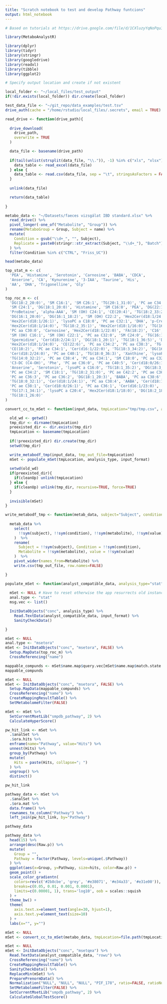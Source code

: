 ```yaml
---
title: "Scratch notebook to test and develop Pathway funtcions"
output: html_notebook
---
```


```r
# Based on tutorials at https://drive.google.com/file/d/1CXluzyYqNoPqu1DI3HwvDAmRVGMe825m/view and https://drive.google.com/file/d/1bLHQC8G7n9XyBG4Vim63hhICb4Qtw36M/view

library(MetaboAnalystR)

library(dplyr)
library(tidyr)
library(stringr)
library(googledrive)
library(readxl)
library(tibble)
library(ggplot2)
```

```r
# Specify output location and create if not existent

local_folder <- "~/local_files/test_output"
if(!dir.exists(local_folder)) dir.create(local_folder)

test_data_file <- "~/git_repo/data_examples/test.tsv"
drive_auth(cache = "/home/rstudio/local_files/.secrets", email = TRUE)

read_drive <- function(drive_path){
  
  drive_download(
    drive_path,
    overwrite = TRUE
  )

  data_file <- basename(drive_path)
  
  if(tail(unlist(strsplit(data_file, "\\.")), -1) %in% c("xls", "xlsx")){
    data_table <- read_excel(data_file)
  } else {
    data_table <- read.csv(data_file, sep = "\t", stringsAsFactors = FALSE)
  }
  
  unlink(data_file)

  return(data_table)
  
}

metabo_data <- "~/Datasets/faeces vizsgálat IBD standard.xlsx" %>%
  read_drive() %>%
  pivot_longer(-one_of("Metabolite", "Group")) %>%
  rename(MetaboGroup = Group, Subject = name) %>%
  mutate(
    Condition = gsub("\\d+_", "", Subject),
    Replicate = paste0(stringr::str_extract(Subject, "\\d+_"), "Batch")
  ) %>%
  filter(Condition %in% c("CTRL", "Friss_UC"))

head(metabo_data)
```

```r
top_stat_m <- c(
  'PEA', 'Histamine', 'Serotonin', 'Carnosine', 'BABA', 'CDCA',
  'Anserine', 'CA', 'Kynurenine', '3-IAA', 'Taurine', 'His',
  'AA', 'DHA', 'Trigonelline', 'Gly'
)

top_roc_m <- c(
  'DG(18:2_20:0)', 'SM C16:1', 'SM C26:1', 'TG(20:1_31:0)', 'PC ae C34:0', 'AA',
  'SM C24:1', 'DG(18:1_20:0)', 'Histamine', 'SM C16:0', 'PEA', 'DG(22:1_22:2)',
  'ProBetaine', 'alpha-AAA', 'SM (OH) C24:1', 'CE(20:4)', 'TG(18:2_33:2)',
  'DG(16:1_20:0)', 'DG(16:1_18:2)', 'SM (OH) C22:2', 'Hex2Cer(d18:1/24:1)',
  'Hex2Cer(d18:1/26:1)', 'lysoPC a C18:0', 'PC ae C32:1', 'DHA', 'p-Cresol-SO4',
  'Hex2Cer(d18:1/14:0)', 'TG(18:2_35:1)', 'Hex2Cer(d18:1/16:0)', 'TG(16:0_36:5)', 
  'PC aa C30:0', 'Carnosine', 'Hex2Cer(d18:1/22:0)', 'FA(18:2)', 'C16', 'SM (OH) C14:1',
  'SM (OH) C16:1', 'SM (OH) C22:1', 'PC aa C32:0', 'SM C24:0', 'TG(16:1_34:3)',
  'Spermidine', 'Cer(d18:2/24:1)', 'DG(18:1_20:1)', 'TG(18:1_36:5)', 'DG(18:2_18:3)',
  'Hex2Cer(d18:1/24:0)', 'CE(22:6)', 'PC aa C34:2', 'PC aa C38:3', 'TG(18:2_36:5)',
  'CE(18:2)', 'PC ae C34:1', 'Cer(d16:1/22:0)', 'TG(18:3_34:2)', 'DG(16:1_18:1)',
  'Cer(d18:2/24:0)', 'PC ae C40:1', 'TG(18:0_36:3)', 'Xanthine', 'lysoPC a C17:0',
  'TG(14:0_32:2)', 'PC ae C38:4', 'PC aa C34:1', 'SM C18:0', 'PC aa C32:1',
  'C3-DC (C4-OH)', 'Phe', 'PC ae C36:0', 'PC ae C40:5', 'Cer(d18:0/26:1(OH))', 
  'Anserine', 'Serotonin', 'lysoPC a C16:0', 'TG(18:1_35:2)', 'DG(18:3_18:3)',
  'PC ae C34:2', 'SM C18:1', 'TG(18:2_31:0)', 'PC ae C42:2', 'PC ae C36:1',
  'PC ae C36:3', 'PC ae C36:2', 'DG(18:1_20:3)', 'BABA', 'PC aa C38:6',
  'TG(18:0_32:1)', 'Cer(d18:1/24:1)', 'PC aa C38:4', 'AABA', 'Cer(d18:1/16:0)',
  'PC ae C38:1', 'Cer(d18:0/26:1)', 'PC aa C36:1', 'Cer(d16:1/23:0)',
  'TG(17:1_34:1)', 'lysoPC a C20:4', 'Hex2Cer(d18:1/18:0)', 'DG(18:2_18:2)',
  'TG(18:1_26:0)'
)
```

```r
convert_cc_to_mSet <- function(input_data, tmpLocation="tmp/tmp.csv", analysis_type="stat", input_format="rowu", cleanUp=FALSE){

  old_wd <- getwd()
  tmp_dir <- dirname(tmpLocation)
  preexisted_dir <- dir.exists(tmp_dir)
  tmpLocation <- basename(tmpLocation)
  
  if(!preexisted_dir) dir.create(tmp_dir)
  setwd(tmp_dir)

  write_metabodf_tmp(input_data, tmp_out_file=tmpLocation)
  mSet <- populate_mSet(tmpLocation, analysis_type, input_format)
  
  setwd(old_wd)
  if(preexisted_dir){
    if(cleanUp) unlink(tmpLocation)
  } else {
    if(cleanUp) unlink(tmp_dir, recursive=TRUE, force=TRUE)
  }
  
  invisible(mSet)
}

write_metabodf_tmp <- function(metab_data, subject="Subject", condition="Condition", metabolite="Metabolite", value="value", tmp_out_file="tmp.csv"){
  
  metab_data %>%
    select(
      !!sym(subject), !!sym(condition), !!sym(metabolite), !!sym(value)
    )  %>%
    rename(
      Subject = !!sym(subject), Condition = !!sym(condition),
      Metabolite = !!sym(metabolite), value = !!sym(value)
    )  %>%
    pivot_wider(names_from=Metabolite) %>%
    write.csv(tmp_out_file, row.names=FALSE)

}

populate_mSet <- function(analyst_compatible_data, analysis_type="stat", input_format="rowu"){
  
  mSet <- NULL # Have to reset otherwise the app resurrects old instance from global when chunk is rerun
  anal.type <- "stat"
  msg.vec <- list()

  InitDataObjects("conc", analysis_type) %>%
    Read.TextData(analyst_compatible_data, input_format) %>%
    SanityCheckData()

}
```

```r
mSet <- NULL
anal.type <- "msetora"
mSet <- InitDataObjects("conc", "msetora", FALSE) %>%
  Setup.MapData(top_roc_m) %>%
  CrossReferencing("name")

mappable_compunds <- mSet$name.map$query.vec[mSet$name.map$match.state == 1]
mappable_compunds
```

```r
mSet <- NULL
mSet <- InitDataObjects("conc", "msetora", FALSE) %>%
  Setup.MapData(mappable_compunds) %>%
  CrossReferencing("name") %>%
  CreateMappingResultTable() %>%
  SetMetabolomeFilter(FALSE)
```


```r
mSet <- mSet %>%
  SetCurrentMsetLib("smpdb_pathway", 2) %>%
  CalculateHyperScore()
```

```r
pw_hit_link <- mSet %>%
  .$analSet %>%
  .$ora.hits %>%
  enframe(name="Pathway", value="Hits") %>%
  unnest(Hits) %>%
  group_by(Pathway) %>%
  mutate(
    Hits = paste(Hits, collapse="; ")
  ) %>%
  ungroup() %>%
  distinct()

pw_hit_link
```

```r
pathway_data <- mSet %>%
  .$analSet %>%
  .$ora.mat %>%
  data.frame() %>%
  rownames_to_column("Pathway") %>%
  left_join(pw_hit_link, by="Pathway")

pathway_data
```

```r
pathway_data %>%
  head(15) %>%
  arrange(desc(Raw.p)) %>%
  mutate(
    Group = "",
    Pathway = factor(Pathway, levels=unique(.$Pathway))
  ) %>%
  ggplot(aes(x=Group, y=Pathway, size=hits, color=Raw.p)) +
  geom_point() +
  scale_color_gradientn(
    colors=rev(c('#2b8cbe', 'grey', '#e38071', '#e34a33', '#e31e00')),
    breaks=c(0.05, 0.01, 0.001, 0.0001),
    limits=c(0.00001, 1), trans='log10', oob = scales::squish
  ) +
  theme_bw() +
  theme(
    axis.text.x=element_text(angle=30, hjust=1),
    axis.text.y=element_text(size=10)
  ) +
  labs(x="", y="")
```

```r
mSet <- NULL
mSet <- convert_cc_to_mSet(metabo_data, tmpLocation=file.path(tmpLocation, "tmp.csv"))
```


```r
mSet <- NULL
mSet <- InitDataObjects("conc", "msetqea") %>%
  Read.TextData(analyst_compatible_data, "rowu") %>%
  CrossReferencing("name") %>%
  CreateMappingResultTable() %>%
  SanityCheckData() %>%
  ReplaceMin(mSet) %>%
  PreparePrenormData() %>%
  Normalization("NULL", "NULL", "NULL", "PIF_178", ratio=FALSE, ratioNum=20) %>%
  SetMetabolomeFilter(FALSE) %>%
  SetCurrentMsetLib("smpdb_pathway", 2) %>%
  CalculateGlobalTestScore()
```




